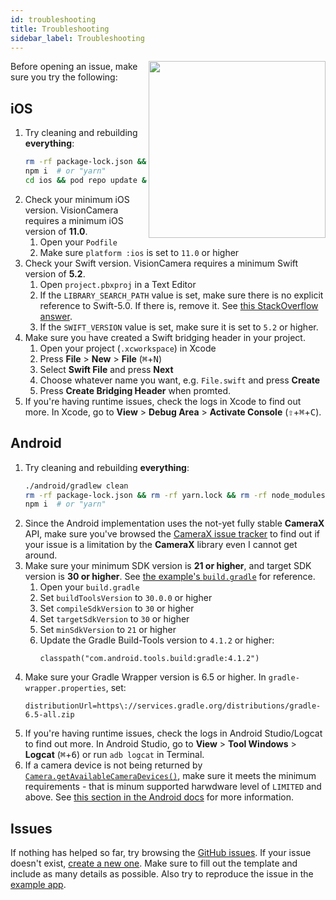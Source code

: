```yaml
---
id: troubleshooting
title: Troubleshooting
sidebar_label: Troubleshooting
---
```



<div>
  <img align="right" width="283" src={useBaseUrl("img/11_back.png")} />
</div>

Before opening an issue, make sure you try the following:

## iOS

1. Try cleaning and rebuilding **everything**:
   ```sh
   rm -rf package-lock.json && rm -rf yarn.lock && rm -rf node_modules && rm -rf ios/Podfile.lock && rm -rf ios/Pods
   npm i  # or "yarn"
   cd ios && pod repo update && pod update && pod install
   ```
2. Check your minimum iOS version. VisionCamera requires a minimum iOS version of **11.0**.
   1. Open your `Podfile`
   2. Make sure `platform :ios` is set to `11.0` or higher
3. Check your Swift version. VisionCamera requires a minimum Swift version of **5.2**.
   1. Open `project.pbxproj` in a Text Editor
   2. If the `LIBRARY_SEARCH_PATH` value is set, make sure there is no explicit reference to Swift-5.0. If there is, remove it. See [this StackOverflow answer](https://stackoverflow.com/a/66281846/1123156).
   3. If the `SWIFT_VERSION` value is set, make sure it is set to `5.2` or higher.
4. Make sure you have created a Swift bridging header in your project.
   1. Open your project (`.xcworkspace`) in Xcode
   2. Press **File** > **New** > **File** (<kbd>⌘</kbd>+<kbd>N</kbd>)
   3. Select **Swift File** and press **Next**
   4. Choose whatever name you want, e.g. `File.swift` and press **Create**
   5. Press **Create Bridging Header** when promted.
5. If you're having runtime issues, check the logs in Xcode to find out more. In Xcode, go to **View** > **Debug Area** > **Activate Console**  (<kbd>⇧</kbd>+<kbd>⌘</kbd>+<kbd>C</kbd>).

## Android

1. Try cleaning and rebuilding **everything**:
   ```sh
   ./android/gradlew clean
   rm -rf package-lock.json && rm -rf yarn.lock && rm -rf node_modules
   npm i  # or "yarn"
   ```
2. Since the Android implementation uses the not-yet fully stable **CameraX** API, make sure you've browsed the [CameraX issue tracker](https://issuetracker.google.com/issues?q=componentid:618491%20status:open) to find out if your issue is a limitation by the **CameraX** library even I cannot get around.
3. Make sure your minimum SDK version is **21 or higher**, and target SDK version is **30 or higher**. See [the example's `build.gradle`](https://github.com/cuvent/react-native-vision-camera/blob/main/example/android/build.gradle#L5-L9) for reference.
   1. Open your `build.gradle`
   2. Set `buildToolsVersion` to `30.0.0` or higher
   3. Set `compileSdkVersion` to `30` or higher
   4. Set `targetSdkVersion` to `30` or higher
   5. Set `minSdkVersion` to `21` or higher
   6. Update the Gradle Build-Tools version to `4.1.2` or higher:
      ```
      classpath("com.android.tools.build:gradle:4.1.2")
      ```
4. Make sure your Gradle Wrapper version is 6.5 or higher. In `gradle-wrapper.properties`, set:
   ```
   distributionUrl=https\://services.gradle.org/distributions/gradle-6.5-all.zip
   ```
5. If you're having runtime issues, check the logs in Android Studio/Logcat to find out more. In Android Studio, go to **View** > **Tool Windows** > **Logcat** (<kbd>⌘</kbd>+<kbd>6</kbd>) or run `adb logcat` in Terminal.
6. If a camera device is not being returned by [`Camera.getAvailableCameraDevices()`](/docs/api/classes/camera.camera-1#getavailablecameradevices), make sure it meets the minimum requirements - that is minum supported harwdware level of `LIMITED` and above. See [this section in the Android docs](https://developer.android.com/reference/android/hardware/camera2/CameraDevice#reprocessing) for more information.

## Issues

If nothing has helped so far, try browsing the [GitHub issues](https://github.com/cuvent/react-native-vision-camera/issues?q=is%3Aissue). If your issue doesn't exist, [create a new one](https://github.com/cuvent/react-native-vision-camera/issues/new/choose). Make sure to fill out the template and include as many details as possible. Also try to reproduce the issue in the [example app](https://github.com/cuvent/react-native-vision-camera/blob/main/example).
